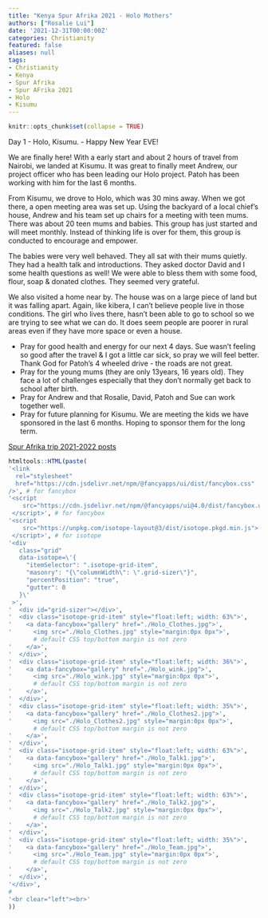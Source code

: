 ```yaml
---
title: "Kenya Spur Afrika 2021 - Holo Mothers"
authors: ["Rosalie Lui"]
date: '2021-12-31T00:00:00Z'
categories: Christianity
featured: false
aliases: null
tags:
- Christianity
- Kenya
- Spur Afrika
- Spur AFrika 2021
- Holo
- Kisumu
---
```


```r
knitr::opts_chunk$set(collapse = TRUE)
```

Day 1 - Holo, Kisumu. - Happy New Year EVE!

We are finally here! With a early start and about 2 hours of travel from Nairobi, we landed at Kisumu. It was great to finally meet Andrew, our project officer who has been leading our Holo project. Patoh has been working with him for the last 6 months. 

From Kisumu, we drove to Holo, which was 30 mins away.  When we got there, a open meeting area was set up. Using the backyard of a local chief's house, Andrew and his team set up chairs for a meeting with teen mums. There was about 20 teen mums and babies. This group has just started and will meet monthly. Instead of thinking life is over for them, this group is conducted to encourage and empower. 

The babies were very well behaved. They all sat with their mums quietly. They had a health talk and introductions. They asked doctor David and I some health questions as well! We were able to bless them with some food, flour, soap & donated clothes. They seemed very grateful. 

We also visited a home near by. The house was on a large piece of land but it was falling apart. Again, like kibera, I can't believe people live in those conditions. The girl who lives there, hasn't been able to go to school so we are trying to see what we can do. It does seem people are poorer in rural areas even if they have more space or even a house. 

* Pray for good health and energy for our next 4 days. Sue wasn't feeling so good after the travel & I got a little car sick, so pray we will feel better. Thank God for Patoh's 4 wheeled drive - the roads are not great. 
* Pray for the young mums (they are only 13years, 16 years old). They face a lot of challenges especially that they don't normally get back to school after birth. 
* Pray for Andrew and that Rosalie, David, Patoh and Sue can work together well.
* Pray for future planning for Kisumu. We are meeting the kids we have sponsored in the last 6 months. Hoping to sponsor them for the long term.

[Spur Afrika trip 2021-2022 posts](/spurafrika2021/)

```r
htmltools::HTML(paste(
'<link
  rel="stylesheet"
  href="https://cdn.jsdelivr.net/npm/@fancyapps/ui/dist/fancybox.css"
/>', # for fancybox
'<script 
    src="https://cdn.jsdelivr.net/npm/@fancyapps/ui@4.0/dist/fancybox.umd.js">
 </script>', # for fancybox
'<script 
    src="https://unpkg.com/isotope-layout@3/dist/isotope.pkgd.min.js">
 </script>', # for isotope
'<div 
   class="grid" 
   data-isotope=\'{
     "itemSelector": ".isotope-grid-item",
     "masonry": "{\"columnWidth\": \".grid-sizer\"}",
     "percentPosition": "true",
     "gutter": 0
   }\'
 >',
'  <div id="grid-sizer"></div>',
'  <div class="isotope-grid-item" style="float:left; width: 63%">',
'    <a data-fancybox="gallery" href="./Holo_Clothes.jpg">',
'      <img src="./Holo_Clothes.jpg" style="margin:0px 0px">', 
       # default CSS top/bottom margin is not zero
'    </a>',
'  </div>',
'  <div class="isotope-grid-item" style="float:left; width: 36%">',
'    <a data-fancybox="gallery" href="./Holo_wink.jpg">',
'      <img src="./Holo_wink.jpg" style="margin:0px 0px">', 
       # default CSS top/bottom margin is not zero
'    </a>',
'  </div>',
'  <div class="isotope-grid-item" style="float:left; width: 35%">',
'    <a data-fancybox="gallery" href="./Holo_Clothes2.jpg">',
'      <img src="./Holo_Clothes2.jpg" style="margin:0px 0px">', 
       # default CSS top/bottom margin is not zero
'    </a>',
'  </div>',
'  <div class="isotope-grid-item" style="float:left; width: 63%">',
'    <a data-fancybox="gallery" href="./Holo_Talk1.jpg">',
'      <img src="./Holo_Talk1.jpg" style="margin:0px 0px">', 
       # default CSS top/bottom margin is not zero
'    </a>',
'  </div>',
'  <div class="isotope-grid-item" style="float:left; width: 63%">',
'    <a data-fancybox="gallery" href="./Holo_Talk2.jpg">',
'      <img src="./Holo_Talk2.jpg" style="margin:0px 0px">', 
       # default CSS top/bottom margin is not zero
'    </a>',
'  </div>',
'  <div class="isotope-grid-item" style="float:left; width: 35%">',
'    <a data-fancybox="gallery" href="./Holo_Team.jpg">',
'      <img src="./Holo_Team.jpg" style="margin:0px 0px">', 
       # default CSS top/bottom margin is not zero
'    </a>',
'  </div>',
'</div>',
#
'<br clear="left"><br>'
))
```

